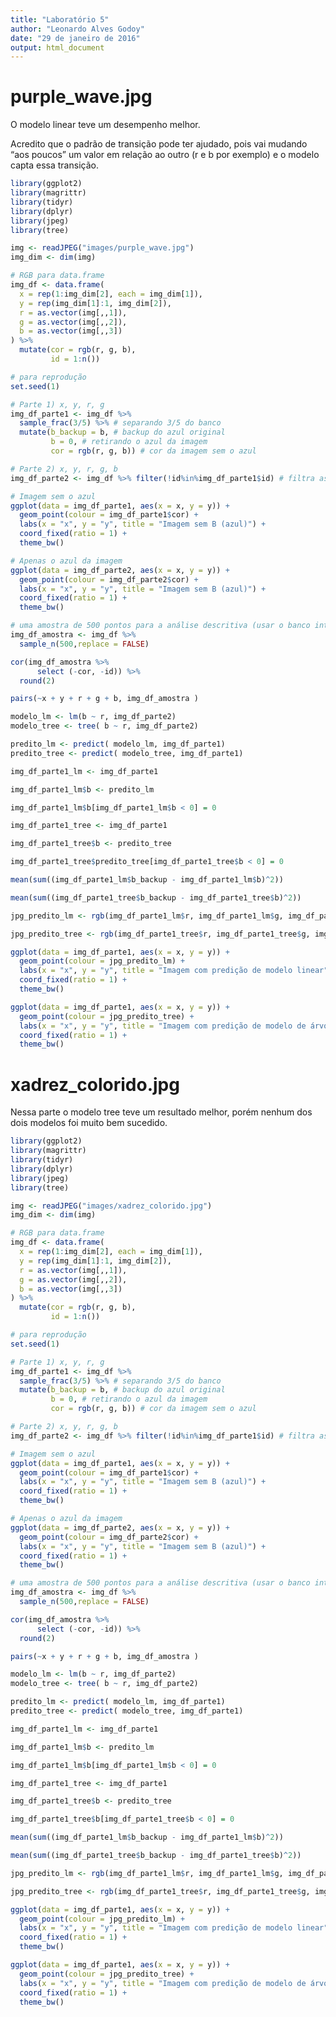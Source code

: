 ```yaml
---
title: "Laboratório 5"
author: "Leonardo Alves Godoy"
date: "29 de janeiro de 2016"
output: html_document
---
```


# purple_wave.jpg

O modelo linear teve um desempenho melhor.

Acredito que o padrão de transição pode ter ajudado, pois vai mudando "aos poucos" um valor em relação ao outro (r e b por exemplo) e o modelo capta essa transição.

```r
library(ggplot2)
library(magrittr)
library(tidyr)
library(dplyr)
library(jpeg)
library(tree)

img <- readJPEG("images/purple_wave.jpg")
img_dim <- dim(img)

# RGB para data.frame
img_df <- data.frame(
  x = rep(1:img_dim[2], each = img_dim[1]),
  y = rep(img_dim[1]:1, img_dim[2]),
  r = as.vector(img[,,1]),
  g = as.vector(img[,,2]),
  b = as.vector(img[,,3])
) %>%
  mutate(cor = rgb(r, g, b),
         id = 1:n())

# para reprodução
set.seed(1) 

# Parte 1) x, y, r, g
img_df_parte1 <- img_df %>% 
  sample_frac(3/5) %>% # separando 3/5 do banco
  mutate(b_backup = b, # backup do azul original
         b = 0, # retirando o azul da imagem
         cor = rgb(r, g, b)) # cor da imagem sem o azul

# Parte 2) x, y, r, g, b
img_df_parte2 <- img_df %>% filter(!id%in%img_df_parte1$id) # filtra as linhas que estão na Parte 1

# Imagem sem o azul
ggplot(data = img_df_parte1, aes(x = x, y = y)) + 
  geom_point(colour = img_df_parte1$cor) +
  labs(x = "x", y = "y", title = "Imagem sem B (azul)") +
  coord_fixed(ratio = 1) +
  theme_bw()

# Apenas o azul da imagem
ggplot(data = img_df_parte2, aes(x = x, y = y)) + 
  geom_point(colour = img_df_parte2$cor) +
  labs(x = "x", y = "y", title = "Imagem sem B (azul)") +
  coord_fixed(ratio = 1) +
  theme_bw()

# uma amostra de 500 pontos para a análise descritiva (usar o banco inteiro é desnecessário e demorado)
img_df_amostra <- img_df %>% 
  sample_n(500,replace = FALSE)

cor(img_df_amostra %>% 
      select (-cor, -id)) %>% 
  round(2)

pairs(~x + y + r + g + b, img_df_amostra )

modelo_lm <- lm(b ~ r, img_df_parte2)
modelo_tree <- tree( b ~ r, img_df_parte2)

predito_lm <- predict( modelo_lm, img_df_parte1)
predito_tree <- predict( modelo_tree, img_df_parte1)

img_df_parte1_lm <- img_df_parte1

img_df_parte1_lm$b <- predito_lm

img_df_parte1_lm$b[img_df_parte1_lm$b < 0] = 0

img_df_parte1_tree <- img_df_parte1

img_df_parte1_tree$b <- predito_tree

img_df_parte1_tree$predito_tree[img_df_parte1_tree$b < 0] = 0

mean(sum((img_df_parte1_lm$b_backup - img_df_parte1_lm$b)^2))

mean(sum((img_df_parte1_tree$b_backup - img_df_parte1_tree$b)^2))

jpg_predito_lm <- rgb(img_df_parte1_lm$r, img_df_parte1_lm$g, img_df_parte1_lm$b)

jpg_predito_tree <- rgb(img_df_parte1_tree$r, img_df_parte1_tree$g, img_df_parte1_tree$b)

ggplot(data = img_df_parte1, aes(x = x, y = y)) + 
  geom_point(colour = jpg_predito_lm) +
  labs(x = "x", y = "y", title = "Imagem com predição de modelo linear") +
  coord_fixed(ratio = 1) +
  theme_bw()

ggplot(data = img_df_parte1, aes(x = x, y = y)) + 
  geom_point(colour = jpg_predito_tree) +
  labs(x = "x", y = "y", title = "Imagem com predição de modelo de árvore de decisão") +
  coord_fixed(ratio = 1) +
  theme_bw()

```

# xadrez_colorido.jpg

Nessa parte o modelo tree teve um resultado melhor, porém nenhum dos dois modelos foi muito bem sucedido.

```r
library(ggplot2)
library(magrittr)
library(tidyr)
library(dplyr)
library(jpeg)
library(tree)

img <- readJPEG("images/xadrez_colorido.jpg")
img_dim <- dim(img)

# RGB para data.frame
img_df <- data.frame(
  x = rep(1:img_dim[2], each = img_dim[1]),
  y = rep(img_dim[1]:1, img_dim[2]),
  r = as.vector(img[,,1]),
  g = as.vector(img[,,2]),
  b = as.vector(img[,,3])
) %>%
  mutate(cor = rgb(r, g, b),
         id = 1:n())

# para reprodução
set.seed(1) 

# Parte 1) x, y, r, g
img_df_parte1 <- img_df %>% 
  sample_frac(3/5) %>% # separando 3/5 do banco
  mutate(b_backup = b, # backup do azul original
         b = 0, # retirando o azul da imagem
         cor = rgb(r, g, b)) # cor da imagem sem o azul

# Parte 2) x, y, r, g, b
img_df_parte2 <- img_df %>% filter(!id%in%img_df_parte1$id) # filtra as linhas que estão na Parte 1

# Imagem sem o azul
ggplot(data = img_df_parte1, aes(x = x, y = y)) + 
  geom_point(colour = img_df_parte1$cor) +
  labs(x = "x", y = "y", title = "Imagem sem B (azul)") +
  coord_fixed(ratio = 1) +
  theme_bw()

# Apenas o azul da imagem
ggplot(data = img_df_parte2, aes(x = x, y = y)) + 
  geom_point(colour = img_df_parte2$cor) +
  labs(x = "x", y = "y", title = "Imagem sem B (azul)") +
  coord_fixed(ratio = 1) +
  theme_bw()

# uma amostra de 500 pontos para a análise descritiva (usar o banco inteiro é desnecessário e demorado)
img_df_amostra <- img_df %>% 
  sample_n(500,replace = FALSE)

cor(img_df_amostra %>% 
      select (-cor, -id)) %>% 
  round(2)

pairs(~x + y + r + g + b, img_df_amostra )

modelo_lm <- lm(b ~ r, img_df_parte2)
modelo_tree <- tree( b ~ r, img_df_parte2)

predito_lm <- predict( modelo_lm, img_df_parte1)
predito_tree <- predict( modelo_tree, img_df_parte1)

img_df_parte1_lm <- img_df_parte1

img_df_parte1_lm$b <- predito_lm

img_df_parte1_lm$b[img_df_parte1_lm$b < 0] = 0

img_df_parte1_tree <- img_df_parte1

img_df_parte1_tree$b <- predito_tree

img_df_parte1_tree$b[img_df_parte1_tree$b < 0] = 0

mean(sum((img_df_parte1_lm$b_backup - img_df_parte1_lm$b)^2))

mean(sum((img_df_parte1_tree$b_backup - img_df_parte1_tree$b)^2))

jpg_predito_lm <- rgb(img_df_parte1_lm$r, img_df_parte1_lm$g, img_df_parte1_lm$b)

jpg_predito_tree <- rgb(img_df_parte1_tree$r, img_df_parte1_tree$g, img_df_parte1_tree$b)

ggplot(data = img_df_parte1, aes(x = x, y = y)) + 
  geom_point(colour = jpg_predito_lm) +
  labs(x = "x", y = "y", title = "Imagem com predição de modelo linear") +
  coord_fixed(ratio = 1) +
  theme_bw()

ggplot(data = img_df_parte1, aes(x = x, y = y)) + 
  geom_point(colour = jpg_predito_tree) +
  labs(x = "x", y = "y", title = "Imagem com predição de modelo de árvore de decisão") +
  coord_fixed(ratio = 1) +
  theme_bw()

```

